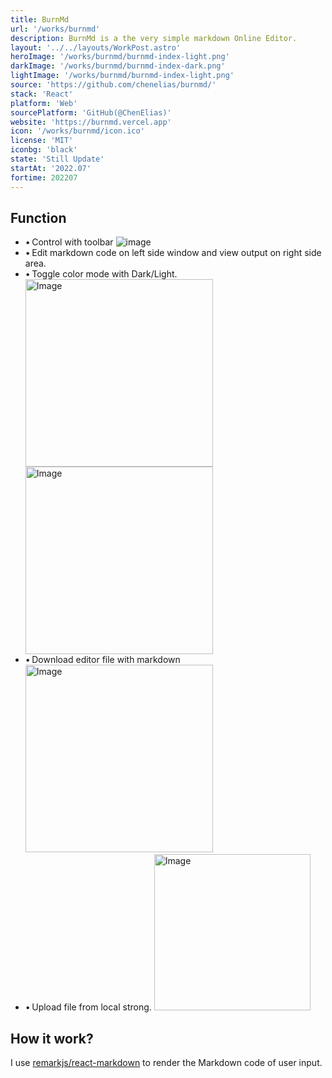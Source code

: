 ```yaml
---
title: BurnMd
url: '/works/burnmd'
description: BurnMd is a the very simple markdown Online Editor.
layout: '../../layouts/WorkPost.astro'
heroImage: '/works/burnmd/burnmd-index-light.png'
darkImage: '/works/burnmd/burnmd-index-dark.png'
lightImage: '/works/burnmd/burnmd-index-light.png'
source: 'https://github.com/chenelias/burnmd/'
stack: 'React'
platform: 'Web'
sourcePlatform: 'GitHub(@ChenElias)'
website: 'https://burnmd.vercel.app'
icon: '/works/burnmd/icon.ico'
license: 'MIT'
iconbg: 'black'
state: 'Still Update'
startAt: '2022.07'
fortime: 202207
---
```


## Function

-   &bull;&thinsp;Control with toolbar
    ![image](/works/burnmd/burnmd-toolbar.png)
-   &bull;&thinsp;Edit markdown code on left side window and view output on right side area.
-   &bull;&thinsp;Toggle color mode with Dark/Light.
    <div class="block">
        <img
            src="/works/burnmd/burnmd-index-dark.png"
            class="border border-slate-300 dark:border-zinc-700 rounded-xl mb-2 mt-2"
            alt="Image"
            width="300"
        />
        <img
            src="/works/burnmd/burnmd-index-light.png"
            class="border border-slate-300 dark:border-zinc-700 rounded-xl mb-2"
            alt="Image"
            width="300"
        />
    </div>
-   &bull;&thinsp;Download editor file with markdown
    <img
        src="/works/burnmd/burnmd-savefile.png"
        class="border border-slate-300 dark:border-zinc-700 rounded-xl mb-6"
        alt="Image"
        width="300"
    />
-   &bull;&thinsp;Upload file from local strong.
    <img
        src="/works/burnmd/burnmd-upload.png"
        class="border border-slate-300 dark:border-zinc-700 rounded-xl mb-6"
        alt="Image"
        width="250"
    />

## How it work?

I use [remarkjs/react-markdown](https://github.com/remarkjs/react-markdown) to render the Markdown code of user input.
